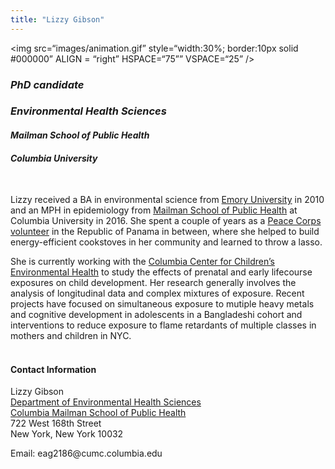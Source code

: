 ```yaml
---
title: "Lizzy Gibson"
---
```


<img src="images/animation.gif" style="width:30%; border:10px solid #000000" ALIGN = "right" HSPACE="75"" VSPACE="25" />

### *PhD candidate*
### *Environmental Health Sciences*
#### *Mailman School of Public Health*
#### *Columbia University*



<br> 

Lizzy received a BA in environmental science from [Emory University](http://www.emory.edu/home/index.html) in 2010 and an MPH in epidemiology from [Mailman School of Public Health](https://www.mailman.columbia.edu/) at Columbia University in 2016. She spent a couple of years as a [Peace Corps volunteer](https://www.peacecorps.gov/) in the Republic of Panama in between, where she helped to build energy-efficient cookstoves in her community and learned to throw a lasso.

She is currently working with the [Columbia Center for Children's Environmental Health](http://ccceh.org/) to study the effects of prenatal and early lifecourse exposures on child development. Her research generally involves the analysis of longitudinal data and complex mixtures of exposure. Recent projects have focused on simultaneous exposure to mutiple heavy metals and cognitive development in adolescents in a Bangladeshi cohort and interventions to reduce exposure to flame retardants of multiple classes in mothers and children in NYC.
<br>
<br>

#### Contact Information

Lizzy Gibson
<br>
[Department of Environmental Health Sciences](https://www.mailman.columbia.edu/become-student/departments/environmental-health-sciences-ehs)
<br>
[Columbia Mailman School of Public Health](https://www.mailman.columbia.edu/)
<br>
722 West 168th Street
<br>
New York, New York 10032

Email: eag2186@cumc.columbia.edu
